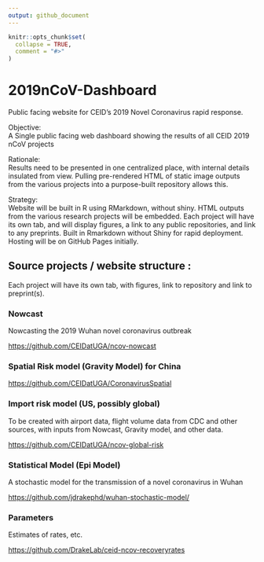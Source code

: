 ```yaml
---
output: github_document
---
```


<!-- README.md is generated from README.Rmd. Please edit that file -->

```r
knitr::opts_chunk$set(
  collapse = TRUE,
  comment = "#>"
)
```

# 2019nCoV-Dashboard

<!-- badges: start -->
<!-- badges: end -->

Public facing website for CEID's 2019 Novel Coronavirus rapid response.

Objective:  
A Single public facing web dashboard showing the results of all CEID 2019 nCoV projects

Rationale:  
Results need to be presented in one centralized place, with internal details insulated from view. Pulling pre-rendered HTML of static image outputs from the various projects into a purpose-built repository allows this.

Strategy:  
Website will be built in R using RMarkdown, without shiny.  HTML outputs from the various research  projects will be embedded. Each project will have its own tab, and will display figures, a link to any public repositories, and link to any preprints.  Built in Rmarkdown without Shiny for rapid deployment. Hosting will be on GitHub Pages initially.


## Source projects / website structure :

Each project will have its own tab, with figures, link to repository and link to preprint(s).

### Nowcast
Nowcasting the 2019 Wuhan novel coronavirus outbreak

<https://github.com/CEIDatUGA/ncov-nowcast>

### Spatial Risk model (Gravity Model) for China

<https://github.com/CEIDatUGA/CoronavirusSpatial>

### Import risk model (US, possibly global)
To be created with airport data, flight volume data from CDC and other sources, with inputs from Nowcast, Gravity model, and other data.

<https://github.com/CEIDatUGA/ncov-global-risk>

### Statistical Model (Epi Model)
A stochastic model for the transmission of a novel coronavirus in Wuhan

<https://github.com/jdrakephd/wuhan-stochastic-model/>

### Parameters
Estimates of rates, etc.

<https://github.com/DrakeLab/ceid-ncov-recoveryrates>


